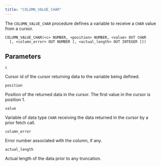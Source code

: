 ```yaml
---
title: "COLUMN_VALUE_CHAR"
---
```


The `COLUMN_VALUE_CHAR` procedure defines a variable to receive a `CHAR` value from a cursor.

```text
COLUMN_VALUE_CHAR(<c> NUMBER, <position> NUMBER, <value> OUT CHAR
  [, <column_error> OUT NUMBER [, <actual_length> OUT INTEGER ]])
```

## Parameters

`c`

 Cursor id of the cursor returning data to the variable being defined.

`position`

 Position of the returned data in the cursor. The first value in the cursor is position 1.

`value`

 Variable of data type `CHAR` receiving the data returned in the cursor by a prior fetch call.

`column_error`

 Error number associated with the column, if any.

`actual_length`

 Actual length of the data prior to any truncation.
